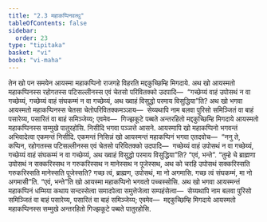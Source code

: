 ```yaml
---
title: "2.3 महाकप्पिनवत्थु"
tableOfContents: false
sidebar:
  order: 23
type: "tipitaka"
basket: "vi"
book: "vi-maha"
---
```



<DynamicBreadcrumb />

<Division number="137" book="vi-maha">

<Paragraph number="590" book="vi-maha">
तेन खो पन समयेन आयस्मा महाकप्पिनो राजगहे विहरति मद्दकुच्छिम्हि मिगदाये. अथ खो आयस्मतो महाकप्पिनस्स रहोगतस्स पटिसल्लीनस्स एवं चेतसो परिवितक्को उदपादि—  “गच्छेय्यं वाहं उपोसथं न वा गच्छेय्यं, गच्छेय्यं वाहं संघकम्मं न वा गच्छेय्यं, अथ ख्वाहं विसुद्धो परमाय विसुद्धिया”ति? अथ खो भगवा आयस्मतो महाकप्पिनस्स चेतसा चेतोपरिवितक्कमञ्ञाय—  सेय्यथापि नाम बलवा पुरिसो समिञ्जितं वा बाहं पसारेय्य, पसारितं वा बाहं समिञ्जेय्य; एवमेव—  गिज्झकूटे पब्बते अन्तरहितो मद्दकुच्छिम्हि मिगदाये आयस्मतो महाकप्पिनस्स सम्मुखे पातुरहोसि. निसीदि भगवा पञ्ञत्ते आसने. आयस्मापि खो महाकप्पिनो भगवन्तं अभिवादेत्वा एकमन्तं निसीदि. एकमन्तं निसिन्नं खो आयस्मन्तं महाकप्पिनं भगवा एतदवोच—  “ननु ते, कप्पिन, रहोगतस्स पटिसल्लीनस्स एवं चेतसो परिवितक्को उदपादि—  गच्छेय्यं वाहं उपोसथं न वा गच्छेय्यं, गच्छेय्यं वाहं संघकम्मं न वा गच्छेय्यं, अथ ख्वाहं विसुद्धो परमाय विसुद्धिया”ति? “एवं, भन्ते”. “तुम्हे चे ब्राह्मणा उपोसथं न सक्करिस्सथ न गरुकरिस्सथ न मानेस्सथ न पूजेस्सथ, अथ को चरहि उपोसथं सक्करिस्सति गरुकरिस्सति मानेस्सति पूजेस्सति? गच्छ त्वं, ब्राह्मण, उपोसथं, मा नो अगमासि. गच्छ त्वं संघकम्मं, मा नो अगमासी”ति. “एवं, भन्ते”ति खो आयस्मा महाकप्पिनो भगवतो पच्चस्सोसि. अथ खो भगवा आयस्मन्तं महाकप्पिनं धम्मिया कथाय सन्दस्सेत्वा समादपेत्वा समुत्तेजेत्वा सम्पहंसेत्वा—  सेय्यथापि नाम बलवा पुरिसो समिञ्जितं वा बाहं पसारेय्य, पसारितं वा बाहं समिञ्जेय्य; एवमेव—  मद्दकुच्छिम्हि मिगदाये आयस्मतो महाकप्पिनस्स सम्मुखे अन्तरहितो गिज्झकूटे पब्बते पातुरहोसि.
</Paragraph>
</Division>